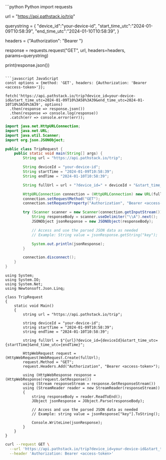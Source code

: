 <CodeGroup>
```python Python
import requests

url = "https://api.pathstack.io/trip"

querystring = {
  "device_id":"your-device-id",
  "start_time_utc":"2024-01-09T10:58:39",
  "end_time_utc":"2024-01-10T10:58:39",
}

headers = {"Authorization": "Bearer <access-token>"}

response = requests.request("GET", url, headers=headers, params=querystring)

print(response.json())
```

```javascript JavaScript
const options = {method: 'GET', headers: {Authorization: 'Bearer <access-token>'}};

fetch('https://api.pathstack.io/trip?device_id=your-device-id&start_time_utc=2024-01-09T10%3A58%3A39&end_time_utc=2024-01-10T10%3A58%3A39', options)
  .then(response => response.json())
  .then(response => console.log(response))
  .catch(err => console.error(err));
```

```java Java
import java.net.HttpURLConnection;
import java.net.URL;
import java.util.Scanner;
import org.json.JSONObject;

public class TripRequest {
    public static void main(String[] args) {
        String url = "https://api.pathstack.io/trip";

        String deviceId = "your-device-id";
        String startTime = "2024-01-09T10:58:39";
        String endTime = "2024-01-10T10:58:39";

        String fullUrl = url + "?device_id=" + deviceId + "&start_time_utc=" + startTime + "&end_time_utc=" + endTime;

        HttpURLConnection connection = (HttpURLConnection) new URL(fullUrl).openConnection();
        connection.setRequestMethod("GET");
        connection.setRequestProperty("Authorization", "Bearer <access-token>");

        try (Scanner scanner = new Scanner(connection.getInputStream())) {
            String responseBody = scanner.useDelimiter("\\A").next();
            JSONObject jsonResponse = new JSONObject(responseBody);

            // Access and use the parsed JSON data as needed
            // Example: String value = jsonResponse.getString("key");

            System.out.println(jsonResponse);
        }

        connection.disconnect();
    }
}
```

```dotnet .NET
using System;
using System.IO;
using System.Net;
using Newtonsoft.Json.Linq;

class TripRequest
{
    static void Main()
    {
        string url = "https://api.pathstack.io/trip";

        string deviceId = "your-device-id";
        string startTime = "2024-01-09T10:58:39";
        string endTime = "2024-01-10T10:58:39";

        string fullUrl = $"{url}?device_id={deviceId}&start_time_utc={startTime}&end_time_utc={endTime}";

        HttpWebRequest request = (HttpWebRequest)WebRequest.Create(fullUrl);
        request.Method = "GET";
        request.Headers.Add("Authorization", "Bearer <access-token>");

        using (HttpWebResponse response = (HttpWebResponse)request.GetResponse())
        using (Stream responseStream = response.GetResponseStream())
        using (StreamReader reader = new StreamReader(responseStream))
        {
            string responseBody = reader.ReadToEnd();
            JObject jsonResponse = JObject.Parse(responseBody);

            // Access and use the parsed JSON data as needed
            // Example: string value = jsonResponse["key"].ToString();

            Console.WriteLine(jsonResponse);
        }
    }
}
```

```bash cURL
curl --request GET \
  --url 'https://api.pathstack.io/trip?device_id=your-device-id&start_time_utc=2024-01-09T10%3A58%3A39&end_time_utc=2024-01-10T10%3A58%3A39' \
  --header 'Authorization: Bearer <access-token>'
```
</CodeGroup>